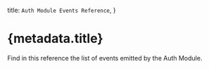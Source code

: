 
  title: `Auth Module Events Reference`,
}

# {metadata.title}

Find in this reference the list of events emitted by the Auth Module.

<EventsTable />
